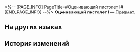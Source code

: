 <%-- [PAGE_INFO]
PageTitle=#Оценивающий пистолет I#
[END_PAGE_INFO] --%>
{{Предмет Инфобокс
|id          = 252319
|Изображение = Предмет Оценивающий пистолет I.png
|Тип         = 
|Инвентарь   = 
|Редкость    = 5
|Эффект      = 
|Описание    = Соберите набор карточек воспоминаний, чтобы получить усиление.
}}
{{Описание|Ваши воспоминания об Освоении могут стать источником вдохновения для игры.}}
'''Оценивающий пистолет I''' — [[Предмет]].

==На других языках==
{{На других языках
|en   = Rating Pistol (I)
|zhs  = 定分枪-Ⅰ
|zht  = 評分槍-Ⅰ
|ja   = 採点銃-I
|ko   = 배점 피스톨-Ⅰ
|es   = Pistola evaluadora&nbsp;I
|fr   = Pistolet d'évaluation (I)
|ru   = Оценивающий пистолет I
|th   = ปืนประเมินคะแนน I
|vi   = Súng Chấm Điểm-I
|de   = Bewertungspistole (I)
|id   = Pistol Penilai I
|pt   = Pistola de Avaliação (I)
}}

==История изменений==
{{История изменений|3.5}}